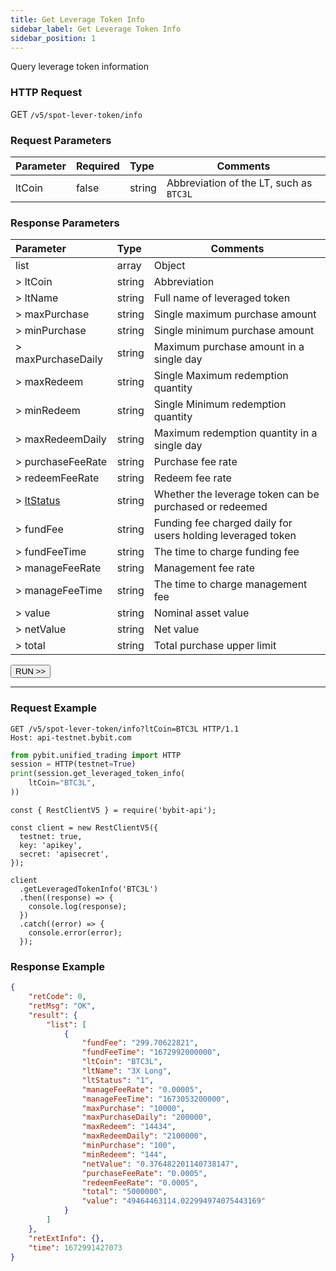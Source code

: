 ```yaml
---
title: Get Leverage Token Info
sidebar_label: Get Leverage Token Info
sidebar_position: 1
---
```

Query leverage token information

### HTTP Request
GET `/v5/spot-lever-token/info`

### Request Parameters
| Parameter | Required | Type | Comments|
|:----- |:-------|:-----|------ |
|ltCoin |false |string |Abbreviation of the LT, such as `BTC3L`|

### Response Parameters
| Parameter | Type | Comments|
|:----- |:-----|----- |
|list |array |Object |
|> ltCoin |string |Abbreviation |
|> ltName |string |Full name of leveraged token |
|> maxPurchase |string |Single maximum purchase amount |
|> minPurchase |string |Single minimum purchase amount |
|> maxPurchaseDaily |string |Maximum purchase amount in a single day |
|> maxRedeem |string |Single Maximum redemption quantity |
|> minRedeem |string |Single Minimum redemption quantity  |
|> maxRedeemDaily |string |Maximum redemption quantity in a single day |
|> purchaseFeeRate |string |Purchase fee rate |
|> redeemFeeRate |string |Redeem fee rate |
|> [ltStatus](../enum#ltstatus) |string |Whether the leverage token can be purchased or redeemed |
|> fundFee |string |Funding fee charged daily for users holding leveraged token |
|> fundFeeTime |string |The time to charge funding fee |
|> manageFeeRate |string |Management fee rate|
|> manageFeeTime |string |The time to charge management fee |
|> value |string |Nominal asset value |
|> netValue |string |Net value |
|> total |string |Total purchase upper limit |

<a href="/api-explorer/v5/lt/leverage-token-info"><Button>RUN >></Button></a>

---

### Request Example

<Tabs groupId="programming-languages">
<TabItem value="http" label="HTTP">

```http
GET /v5/spot-lever-token/info?ltCoin=BTC3L HTTP/1.1
Host: api-testnet.bybit.com
```

</TabItem>
<TabItem value="python" label="Python">

```python
from pybit.unified_trading import HTTP
session = HTTP(testnet=True)
print(session.get_leveraged_token_info(
    ltCoin="BTC3L",
))
```

</TabItem>

<TabItem value="Node" label="Node.js">

```n4js
const { RestClientV5 } = require('bybit-api');

const client = new RestClientV5({
  testnet: true,
  key: 'apikey',
  secret: 'apisecret',
});

client
  .getLeveragedTokenInfo('BTC3L')
  .then((response) => {
    console.log(response);
  })
  .catch((error) => {
    console.error(error);
  });
```

</TabItem>
</Tabs>

### Response Example

```json
{
    "retCode": 0,
    "retMsg": "OK",
    "result": {
        "list": [
            {
                "fundFee": "299.70622821",
                "fundFeeTime": "1672992000000",
                "ltCoin": "BTC3L",
                "ltName": "3X Long",
                "ltStatus": "1",
                "manageFeeRate": "0.00005",
                "manageFeeTime": "1673053200000",
                "maxPurchase": "10000",
                "maxPurchaseDaily": "200000",
                "maxRedeem": "14434",
                "maxRedeemDaily": "2100000",
                "minPurchase": "100",
                "minRedeem": "144",
                "netValue": "0.376482201140738147",
                "purchaseFeeRate": "0.0005",
                "redeemFeeRate": "0.0005",
                "total": "5000000",
                "value": "49464463114.022994974075443169"
            }
        ]
    },
    "retExtInfo": {},
    "time": 1672991427073
}
```
